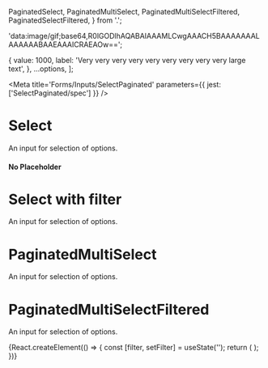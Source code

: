 
  PaginatedSelect,
  PaginatedMultiSelect,
  PaginatedMultiSelectFiltered,
  PaginatedSelectFiltered,
} from '.';

  'data:image/gif;base64,R0lGODlhAQABAIAAAMLCwgAAACH5BAAAAAAALAAAAAABAAEAAAICRAEAOw==';

  {
    value: 1000,
    label: 'Very very very very very very very very very large text',
  },
  ...options,
];

<Meta
  title='Forms/Inputs/SelectPaginated'
  parameters={{ jest: ['SelectPaginated/spec'] }}
/>

# Select

An input for selection of options.

<Canvas>
  <Story name='Default'>
    <PaginatedSelect
      width='250px'
      placeholder='Placeholder here...'
      options={options}
    />
  </Story>
</Canvas>

<Canvas>
  <Story name='WithTitle'>
    <PaginatedSelect
      withTitle
      width='250px'
      placeholder='Placeholder here...'
      options={optionsEllipses}
    />
  </Story>
</Canvas>

<Canvas>
  <Story name='Error'>
    <PaginatedSelect
      width='250px'
      error
      placeholder='Placeholder here...'
      options={options}
    />
  </Story>
</Canvas>

<Canvas>
  <Story name='Disabled'>
    <PaginatedSelect
      width='250px'
      disabled
      placeholder='Placeholder here...'
      options={options}
    />
  </Story>
</Canvas>

#### No Placeholder

<Canvas>
  <Story name='No Placeholder'>
    <PaginatedSelect width='250px' options={options} />
  </Story>
</Canvas>

<ArgsTable of={PaginatedSelect} />

# Select with filter

An input for selection of options.

<Canvas>
  <Story name='Select with filter'>
    <PaginatedSelectFiltered
      width='250px'
      placeholder='Placeholder here...'
      options={options}
    />
  </Story>
</Canvas>

<Canvas>
  <Story name='Select with filter and ellipses'>
    <PaginatedSelectFiltered
      width='250px'
      value={1000}
      placeholder='Placeholder here...'
      options={optionsEllipses}
    />
  </Story>
</Canvas>

<Canvas>
  <Story name='Select with filter and error'>
    <PaginatedSelectFiltered
      width='250px'
      error
      placeholder='Placeholder here...'
      options={options}
    />
  </Story>
</Canvas>

<Canvas>
  <Story name='Select with filter and disabled'>
    <PaginatedSelectFiltered
      width='250px'
      disabled
      error
      placeholder='Placeholder here...'
      options={options}
    />
  </Story>
</Canvas>

<ArgsTable of={PaginatedSelectFiltered} />

# PaginatedMultiSelect

An input for selection of options.

<Canvas>
  <Story name='PaginatedMultiSelect'>
    <PaginatedMultiSelect
      withTitle
      placeholder='Placeholder here...'
      value={[1000, 2, 3]}
      options={optionsEllipses}
    />
  </Story>
</Canvas>

<Canvas>
  <Story name='PaginatedMultiSelect Error'>
    <PaginatedMultiSelect
      error
      placeholder='Placeholder here...'
      options={options}
    />
  </Story>
</Canvas>

<Canvas>
  <Story name='PaginatedMultiSelect Disabled'>
    <PaginatedMultiSelect
      disabled
      placeholder='Placeholder here...'
      options={options}
    />
  </Story>
</Canvas>

<ArgsTable of={PaginatedMultiSelect} />

# PaginatedMultiSelectFiltered

An input for selection of options.

<Canvas>
  <Story name='PaginatedMultiSelectFiltered'>
    {React.createElement(() => {
      const [filter, setFilter] = useState('');
      return (
        <PaginatedMultiSelectFiltered
          placeholder='Placeholder here...'
          onChange={action('change')}
          options={options}
          filter={filter}
          setFilter={setFilter}
        />
      );
    })}
  </Story>
</Canvas>

<Canvas>
  <Story name='PaginatedMultiSelectFiltered error'>
    <PaginatedMultiSelectFiltered
      error
      placeholder='Placeholder here...'
      onChange={action('change')}
      options={options}
    />
  </Story>
</Canvas>

<Canvas>
  <Story name='PaginatedMultiSelectFiltered disabled'>
    <PaginatedMultiSelectFiltered
      disabled
      placeholder='Placeholder here...'
      onChange={action('change')}
      options={options}
    />
  </Story>
</Canvas>

<ArgsTable of={PaginatedMultiSelectFiltered} />
